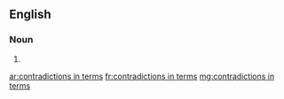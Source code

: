 ==English==

===Noun===
{{head|en|plural|head=[[contradiction]]s in [[term]]s}}

# {{plural of|contradiction in terms|lang=en|nocat=1}}

[[ar:contradictions in terms]]
[[fr:contradictions in terms]]
[[mg:contradictions in terms]]